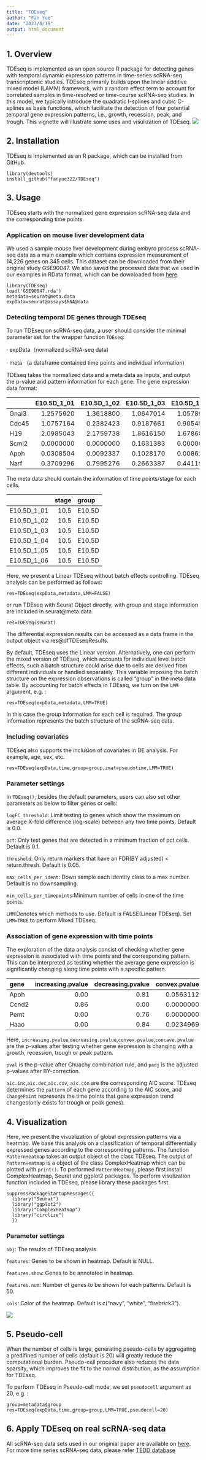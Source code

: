 ```yaml
---
title: "TDEseq"
author: "Fan Yue"
date: "2023/8/19"
output: html_document
---
```



## 1. Overview
TDEseq is implemented as an open source R package for detecting genes with temporal dynamic expression patterns in time-series scRNA-seq transcriptomic studies. TDEseq primarily builds upon the linear additive mixed model (LAMM) framework, with a random effect term to account for correlated samples in time-resolved or time-course scRNA-seq studies. In this model, we typically introduce the quadratic I-splines and cubic C-splines as basis functions, which facilitate the detection of four potential temporal gene expression patterns, i.e., growth, recession, peak, and trough. This vignette will illustrate some uses and visulization of TDEseq.
![](workflow_web.png)


## 2. Installation
TDEseq is implemented as an R package, which can be installed from GitHub.
```
library(devtools)
install_github("fanyue322/TDEseq")
```

## 3. Usage
TDEseq starts with the normalized gene expression scRNA-seq data and the corresponding time points. 

### Application on mouse liver development data
We used a sample mouse liver development during embyro process scRNA-seq data as a main example which contains expression measurement of 14,226 genes on 345 cells. This dataset can be downloaded from their original study GSE90047. We also saved the processed data that we used in our examples in RData format, which can be downloaded from [here]( https://drive.google.com/file/d/1354UjYPgx492l8rxjPvW8UB0LRPjD0tR/view?usp=sharing).
```
library(TDEseq)
load('GSE90047.rda')
metadata=seurat@meta.data
expData=seurat@assays$RNA@data
```
### Detecting temporal DE genes through TDEseq
To run TDEseq on scRNA-seq data, a user should consider the minimal parameter set for the wrapper function `TDEseq`:

· expData（normalized scRNA-seq data)

· meta （a dataframe contained time points and individual information)

TDEseq takes the normalized data and a meta data as inputs, and output the p-value and pattern information for each gene.
The gene expression data format:

|      | E10.5D_1_01| E10.5D_1_02| E10.5D_1_03| E10.5D_1_04| E10.5D_1_05| E10.5D_1_06|
|:-----|-----------:|-----------:|-----------:|-----------:|-----------:|-----------:|
|Gnai3 |   1.2575920|   1.3618800|   1.0647014|   1.0578996|   1.4092147|   1.1380617|
|Cdc45 |   1.0757164|   0.2382423|   0.9187661|   0.9054553|   0.3632458|   0.7534112|
|H19   |   2.0985043|   2.1759738|   1.8616150|   1.6786874|   1.5646516|   1.6727125|
|Scml2 |   0.0000000|   0.0000000|   0.1631383|   0.0000000|   0.0000000|   0.2138798|
|Apoh  |   0.0308504|   0.0092337|   0.1028170|   0.0086277|   0.0351299|   0.0252298|
|Narf  |   0.3709296|   0.7995276|   0.2663387|   0.4411944|   0.2089655|   0.0000000|

The meta data should contain the information of time points/stage for each cells.

|            | stage|group  |
|:-----------|-----:|:------|
|E10.5D_1_01 |  10.5|E10.5D |
|E10.5D_1_02 |  10.5|E10.5D |
|E10.5D_1_03 |  10.5|E10.5D |
|E10.5D_1_04 |  10.5|E10.5D |
|E10.5D_1_05 |  10.5|E10.5D |
|E10.5D_1_06 |  10.5|E10.5D |

Here, we present a Linear TDEseq without batch effects controlling. TDEseq analysis can be performed as follows:
```
res=TDEseq(expData,metadata,LMM=FALSE)
```
or run TDEseq with Seurat Object directly, with group and stage information are included in seurat@meta.data.
```
res=TDEseq(seurat)
```
The differential expression results can be accessed as a data frame in the output object via res@dfTDEseqResults. 

By default, TDEseq uses the Linear version. Alternatively, one can perform the mixed version of TDEseq, which accounts for individual level batch effects, such a batch structure could arise due to cells are derived from different individuals or handled separately. This variable imposing the batch structure on the expression observations is called "group" in the meta data table. By accounting for batch effects in TDEseq, we turn on the `LMM` argument, e.g. : 
```
res=TDEseq(expData,metadata,LMM=TRUE)
```
In this case the group information for each cell is required. The group information represents the batch structure of the scRNA-seq data. 

### Including covariates
TDEseq also supports the inclusion of covariates in DE analysis. For example, age, sex, etc.
```
res=TDEseq(expData,time,group=group,zmat=pseudotime,LMM=TRUE)
```

### Parameter settings
In `TDEseq()`, besides the default parameters, users can also set other parameters as below to filter genes or cells:

`logFC_threshold`: Limit testing to genes which show the maximum on average X-fold difference (log-scale) between any two time points. Default is 0.0.

`pct`: Only test genes that are detected in a minimum fraction of pct cells. Default is 0.1.

`threshold`: Only return markers that have an FDR(BY adjusted) < return.thresh. Default is 0.05.

`max_cells_per_ident`: Down sample each identity class to a max number. Default is no downsampling. 

`min_cells_per_timepoints`:Minimum number of cells in one of the time points. 

`LMM`:Denotes which methods to use. Default is FALSE(Linear TDEseq). Set `LMM=TRUE` to perform Mixed TDEseq.

### Association of gene expression with time points
The exploration of the data analysis consist of checking whether gene expression is associated with time points and the corresponding pattern. This can be interpreted as testing whether the average gene expression is significantly changing along time points with a specific pattern.

|gene  | increasing.pvalue| decreasing.pvalue| convex.pvalue| concave.pvalue| pval| padj|    aic.inc|   aic.dec|   aic.cov|  aic.con|SignificantDE |pattern   | ChangePoint|
|:-----|-----------------:|-----------------:|-------------:|--------------:|----:|----:|----------:|---------:|---------:|--------:|:-------------|:---------|-----------:|
|Apoh  |              0.00|              0.81|     0.0563112|      0.6699999|    0|    0|  518.56329| 1211.3285|  529.5136| 533.9445|Yes           |Growth    |          NA|
|Ccnd2 |              0.86|              0.00|     0.0000000|      0.7599999|    0|    0|  618.50895|  357.5597|  363.9423| 409.1350|Yes           |Recession |          NA|
|Pemt  |              0.00|              0.76|     0.0000000|      0.7100000|    0|    0| -202.52977|  570.8639| -200.4116| 431.1143|Yes           |Growth    |          NA|
|Haao  |              0.00|              0.84|     0.0234969|      0.0252611|    0|    0|   94.26462|  462.7439|  122.3448| 122.6517|Yes           |Growth    |          NA|

Here, `increasing.pvalue`,`decreasing.pvalue`,`convex.pvalue`,`concave.pvalue` are the p-values after testing whether gene expression is changing with a growth, recession, trough or peak pattern. 

`pval` is the p-value after Chuachy combination rule, and `padj` is the adjusted p-values after BY-correction. 

`aic.inc`,`aic.dec`,`aic.cov`, `aic.con` are the corresponding AIC score. TDEseq determines the `pattern` of each gene according to the AIC score, and `ChangePoint` represents the time points that gene expression trend changes(only exists for trough or peak genes).

## 4. Visualization
Here, we present the visualization of global expression patterns via a heatmap. We base this analysis on a classification of temporal differentially expressed genes according to the corresponding patterns. The function `PatternHeatmap` takes an output object of the class TDEseq. The output of `PatternHeatmap` is a object of the class ComplexHeatmap which can be plotted with `print()`. To performed `PatternHeatmap`, please first install ComplexHeatmap, Seurat and ggplot2 packages. 
To perform visulization function included in TDEseq, please library these packages first.
```
suppressPackageStartupMessages({
  library("Seurat")
  library("ggplot2")
  library("ComplexHeatmap")
  library("circlize")
  })
```
### Parameter settings

`obj`: The results of TDEseq analysis

`features`: Genes to be shown in heatmap. Default is NULL.

`features.show`: Genes to be annotated in heatmap.

`features.num`: Number of genes to be shown for each patterns. Default is 50.

`cols`: Color of the heatmap. Default is c("navy", "white", "firebrick3").

![](PatternHeatmap_example.png)

## 5. Pseudo-cell  
When the number of cells is large, generating pseudo-cells by aggregating a predifined number of cells (default is 20) will greatly reduce the computational burden. Pseudo-cell procedure also reduces the data sparsity, which improves the fit to the normal distribution, as the assumption for TDEseq. 

To perform TDEseq in Pseudo-cell mode,  we set `pseudocell` argument as 20, e.g. : 
```
group=metadata$group
res=TDEseq(expData,time,group=group,LMM=TRUE,pseudocell=20)
```

## 6. Apply TDEseq on real scRNA-seq data
All scRNA-seq data sets used in our originial paper are available on [here](https://zenodo.org/record/8271795). For more time series scRNA-seq data, please refer [TEDD database](http://tedd.obg.cuhk.edu.hk/frontend/dist/index.html#/)





